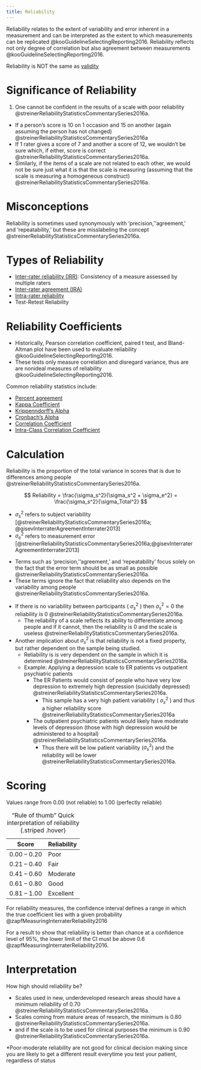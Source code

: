 ```yaml
---
title: Reliability
---
```


Reliability relates to the extent of variability and error inherent
in a measurement and can be interpreted as the extent to which measurements can be replicated @kooGuidelineSelectingReporting2016.
Reliability reflects not only degree of correlation but also agreement between measurements @kooGuidelineSelectingReporting2016.


Reliability is NOT the same as [validity]({{< var ref-validity.path >}})

# Significance of Reliability

1. One cannot be confident in the results of a scale with poor reliability @streinerReliabilityStatisticsCommentarySeries2016a.

:::{.callout title="Example of Poor reliability"}

- If a person’s score is 10 on 1 occasion and 15 on another (again assuming the person has not changed) @streinerReliabilityStatisticsCommentarySeries2016a
- If 1 rater gives a score of 7 and another a score of 12, we wouldn’t be sure which, if either, score is correct @streinerReliabilityStatisticsCommentarySeries2016a.
- Similarly, if the items of a scale are not related to each other, we would not be sure just what it is that the scale is measuring (assuming that the scale is measuring a homogeneous construct) @streinerReliabilityStatisticsCommentarySeries2016a.
:::

# Misconceptions

Reliability is sometimes used synonymously with ‘precision,’‘agreement,’ and ‘repeatability,’ but these are  misslabeling the concept @streinerReliabilityStatisticsCommentarySeries2016a.



# Types of Reliability

- [Inter-rater reliability (IRR)]({{< var ref-inter-rater.reliability >}}): Consistency of a measure assessed by multiple raters
- [Inter-rater agreement (IRA)]({{< var ref-inter-rater.agreement >}})
- [Intra-rater reliability]({{< var ref-reliability.intrarater >}})
- Test-Retest Reliability











# Reliability Coefficients

:::{.callout title="Outdated measures of reliability" collapse="true"}

- Historically, Pearson correlation coefficient, paired t test, and Bland-Altman plot have been used to evaluate reliability @kooGuidelineSelectingReporting2016.
- These tests only measure correlation and disregard variance, thus are  are nonideal measures of reliability @kooGuidelineSelectingReporting2016.
:::


Common reliability statistics include:

- [Percent agreement]({{< var ref-reliability.percent-agreement >}})
- [Kappa Coefficient]({{< var ref-reliability.kappa-coefficient >}})
- [Krippenndorff's Alpha]({{< var ref-reliability.kriffindorffs-alpha >}})
- [Cronbach's Alpha]({{< var ref-reliability.cronbachs-alpha >}})
- [Correlation Coefficient]({{< var ref-correlation-coefficient.path >}})
- [Intra-Class Correlation Coefficient]({{< var ref-reliability.icc >}})

# Calculation

Reliability is the proportion of the total variance in scores that is due to differences among people @streinerReliabilityStatisticsCommentarySeries2016a.

$$
Reliability = \frac{\sigma_s^2}{\sigma_s^2 + \sigma_e^2} = \frac{\sigma_s^2}{\sigma_Total^2}
$$

- $\sigma_s^2$ refers to subject variability [@streinerReliabilityStatisticsCommentarySeries2016a; @gisevInterraterAgreementInterrater2013]
- $\sigma_e^2$ refers to measurement error [@streinerReliabilityStatisticsCommentarySeries2016a;@gisevInterraterAgreementInterrater2013]


:::{.callout-note}
- Terms such as ‘precision,’‘agreement,’ and ‘repeatability’ focus solely on the fact that the error term should be as small as possible @streinerReliabilityStatisticsCommentarySeries2016a.
- These terms ignore the fact that reliability also depends on the variability among people @streinerReliabilityStatisticsCommentarySeries2016a.
:::

:::{.callout-note title="Subject variability implications"}

- If there is no variability between participants ( $\sigma_s^2$ ) then $\sigma_s^2 = 0$ the reliability is 0 @streinerReliabilityStatisticsCommentarySeries2016a.
    - The reliability of a scale reflects its ability to differentiate among people and if it cannot, then the reliability is 0 and the scale is useless @streinerReliabilityStatisticsCommentarySeries2016a.
- Another implication about $\sigma_s^2$ is that reliability is not a fixed property, but rather dependent on the sample being studied.
    - Reliability is is very dependent on the sample in which it is determined @streinerReliabilityStatisticsCommentarySeries2016a.
    - Example: Applying a depression scale to ER patients vs outpatient psychiatric patients
        - The ER Patients would consist of people who have very low depression to extremely high depression (suicidally depressed) @streinerReliabilityStatisticsCommentarySeries2016a.
            - This sample has a very high patient variability ( $\sigma_s^2$ ) and thus a higher reliability score @streinerReliabilityStatisticsCommentarySeries2016a
        - The outpatient psychiatric patients would likely have moderate levels of depression (those with high depression would be administered to a hospital) @streinerReliabilityStatisticsCommentarySeries2016a.
            - Thus there will be low patient variability ($\sigma_s^2$) and the reliability will be lower @streinerReliabilityStatisticsCommentarySeries2016a.
:::

# Scoring {#scoring}

Values range from 0.00 (not reliable) to 1.00 (perfectly reliable) 

| Score | Reliability |
|-|-|
| 0.00 – 0.20 | Poor |
| 0.21 – 0.40 | Fair |
| 0.41 – 0.60 | Moderate |
| 0.61 – 0.80 | Good |
| 0.81 – 1.00 | Excellent |

: "Rule of thumb" Quick interpretation of reliability {.striped .hover}

For reliability measures, the confidence interval defines a range in which the true coefficient lies with a given probability @zapfMeasuringInterraterReliability2016

For a result to show that reliability is better than chance at a confidence level of 95%, the lower limit of the CI must be above 0.6 @zapfMeasuringInterraterReliability2016.


# Interpretation

:::{.callout title="How High Should Reliability be?"}
How high should reliability be? 

- Scales used in new, underdeveloped research areas should have a minimum reliability of 0.70 @streinerReliabilityStatisticsCommentarySeries2016a.
- Scales coming from mature areas of research, the minimum is 0.80 @streinerReliabilityStatisticsCommentarySeries2016a.
- and if the scale is to be used for clinical purposes the minimum is 0.90 @streinerReliabilityStatisticsCommentarySeries2016a.
:::

*Poor-moderate reliability are not good for clinical decision making since you are likely to get a different result everytime you test your patient, regardless of status
